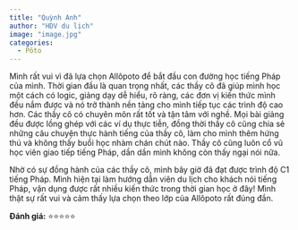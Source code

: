 ```yaml
---
title: "Quỳnh Anh"
author: "HDV du lịch"
image: "image.jpg"
categories:
  - Pôto
---
```


Mình rất vui vì đã lựa chọn Allôpoto để bắt đầu con đường học tiếng Pháp của mình. Thời gian đầu là quan trọng nhất, các thầy cô đã giúp mình học một cách có logic, giảng dạy dễ hiểu, rõ ràng, các đơn vị kiến thức mình đều nắm được và nó trở thành nền tảng cho mình tiếp tục các trình độ cao hơn. Các thầy cô có chuyên môn rất tốt và tận tâm với nghề. Mọi bài giảng đều được lồng ghép với các ví dụ thực tiễn, đồng thời thầy cô cũng chia sẻ những câu chuyện thực hành tiếng của thầy cô, làm cho mình thêm hứng thú và không thấy buổi học nhàm chán chút nào. Thầy cô cũng luôn cổ vũ học viên giao tiếp tiếng Pháp, dần dần mình không còn thấy ngại nói nữa.

Nhờ có sự đồng hành của các thầy cô, mình bây giờ đã đạt được trình độ C1 tiếng Pháp. Mình hiện tại làm hướng dẫn viên du lịch cho khách nói tiếng Pháp, vận dụng được rất nhiều kiến thức trong thời gian học ở đây! Mình thật sự rất vui và cảm thấy lựa chọn theo lớp của Allôpoto rất đúng đắn.

**Đánh giá:** ⭐⭐⭐⭐⭐
